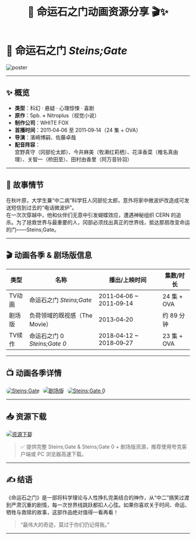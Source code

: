 ﻿---
title: 🧪 命运石之门动画资源分享 🎬✨
description: 在秋叶原，大学生兼中二病科学狂人冈部伦太郎，意外将家中微波炉改造成可发送短信到过去的电话微波炉。在一次次穿越中，他和伙伴们无意中引发蝴蝶效应，遭遇神秘组织CERN的追杀。为了拯救世界与最重要的人，冈部必须找出真正的世界线，抵达那扇改变命运的门——Steins;Gate。
published: 2025-07-17
cover: https://picbed.xiaozhangya.xin/picbed/20250717231835628.png
category: Anime
tags:
  - 命运石之门
  - 日漫
badge: 日漫
---


# 🧪 **命运石之门 _Steins;Gate_**

![poster](https://picbed.xiaozhangya.xin/picbed/20250717231835628.png)


---

## ✨ 概览

- **类型**：科幻 · 悬疑 · 心理惊悚 · 喜剧  
- **原作**：5pb. × Nitroplus（视觉小说）  
- **制作公司**：WHITE FOX  
- **首播时间**：2011‑04‑06 至 2011‑09‑14（24 集 + OVA）  
- **导演**：濱崎博嗣、佐藤卓哉  
- **配音阵容**：  
  宫野真守（冈部伦太郎）、今井麻美（牧濑红莉栖）、花泽香菜（椎名真由理）、关智一（桥田至）、田村由香里（阿万音铃羽）

---

## 🧱 故事情节

在秋叶原，大学生兼“中二病”科学狂人冈部伦太郎，意外将家中微波炉改造成可发送短信到过去的“电话微波炉”。  
在一次次穿越中，他和伙伴们无意中引发蝴蝶效应，遭遇神秘组织 CERN 的追杀。为了拯救世界与最重要的人，冈部必须找出真正的世界线，抵达那扇改变命运的门——Steins;Gate。

---

## 🎬 动画各季 & 剧场版信息

| **类型**   | **名称**                          | **播出/上映时间**           | **集数/时长**   |
| ------ | ----------------------------- | ----------------------- | ----------- |
| TV动画 | 命运石之门 _Steins;Gate_      | 2011‑04‑06 ~ 2011‑09‑14 | 24 集 + OVA |
| 剧场版 | 负荷领域的既视感（The Movie） | 2013‑04‑20              | 约 89 分钟  |
| TV续作 | 命运石之门 0 _Steins;Gate 0_  | 2018‑04‑12 ~ 2018‑09‑27 | 23 集 + OVA |

---

## 📺 动画各季详情

<div>
<a href="https://www.themoviedb.org/tv/42509-steins-gate" target="_blank" style="display:inline-block; margin-right:5px;">
  <img src="https://img.shields.io/badge/Steins;Gate-TMDB-blue?style=for-the-badge" alt="Steins;Gate" style="border-radius:12px;" />
</a>
<a href="https://www.themoviedb.org/movie/225745-steins-gate" target="_blank" style="display:inline-block; margin-right:5px;">
  <img src="https://img.shields.io/badge/剧场版-负荷领域的既视感-purple?style=for-the-badge" alt="剧场版" style="border-radius:12px;" />
</a>
<a href="https://www.themoviedb.org/tv/78102-steins-gate-0" target="_blank" style="display:inline-block;">
  <img src="https://img.shields.io/badge/Steins;Gate%200-TMDB-black?style=for-the-badge" alt="Steins;Gate 0" style="border-radius:12px;" />
</a>
</div>



---

## 📥 资源下载

<div>
<a href="https://pan.quark.cn/s/aace835a000c" target="_blank" style="display:inline-block; margin-right:5px;">
  <img
    src="https://img.shields.io/badge/资源下载-夸克网盘-4CAF50?style=for-the-badge"
    alt="资源下载"
    style="border-radius:12px;" />
</a> 
</div>


> ✅ 提供完整 Steins;Gate & Steins;Gate 0 + 剧场版资源，推荐使用夸克客户端或 PC 浏览器高速下载。

---

## ✍️ 结语

《命运石之门》是一部将科学理论与人性挣扎完美结合的神作，从“中二”搞笑过渡到严肃沉重的剧情，每一次世界线跳跃都扣人心弦。如果你喜欢关于时间、命运、牺牲与救赎的故事，这部作品绝对值得一看再看！

> “最伟大的奇迹，莫过于你们仍记得我。”

---

